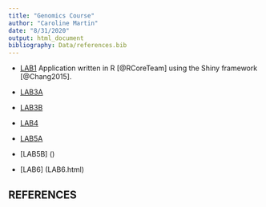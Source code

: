 ```yaml
---
title: "Genomics Course"
author: "Caroline Martin"
date: "8/31/2020"
output: html_document
bibliography: Data/references.bib
---
```

* [LAB1](LAB1_CarolineMartin.html)
Application written in R [@RCoreTeam] using the Shiny framework [@Chang2015].

* [LAB3A](Lab-3A.html)

* [LAB3B](Lab-3B.html) 

* [LAB4](LAB4.html)

* [LAB5A]()

* [LAB5B] ()

* [LAB6] (LAB6.html)

## REFERENCES